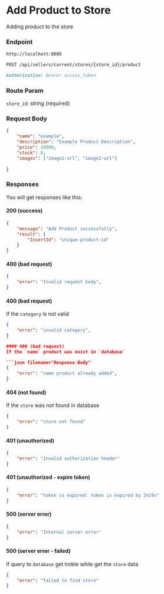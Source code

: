 # Add Product to Store

Adding product to the store

### Endpoint

```md filename="Base URL"
http://localhost:8080
```

```md filename="Method and Endpoint"
POST /api/sellers/current/stores/{store_id}/product
```

```md filename="Headers"
Authorization: Bearer access_token
```

### Route Param

`store_id`: string (required)

### Request Body
```json filename="Request Body"
{
	"name": "example",
	"description": "Example Product Description",
	"price": 10000,
    "stock": 8,
	"images": ["image1-url", "image2-url"]
	
}
```

### Responses
You will get responses like this:

#### 200 (success)
```json filename="Response Body"
{
    "message": "Add Product successfully",
    "result": {
        "InsertId": "unique-product-id"
    }
}
```

#### 400 (bad request)
```json filename="Response Body"
{
    "error": "Invalid request body",
}
```

#### 400 (bad request)
If the `category` is not valid

```json filename="Response Body"
{
    "error": "invalid category",
}

#### 400 (bad request)
If the `name` product was exist in `database`

```json filename="Response Body"
{
    "error": "name product already added",
}
```

#### 404 (not found)
If the `store` was not found in database
```json filename="Response Body"
{
    "error": "store not found"
}
```

#### 401 (unauthorized)
```json filename="Response Body"
{
    "error": "Invalid authorization header"
}
```

#### 401 (unauthorized - expire token)
```json filename="Response Body"
{
    "error": "token is expired: token is expired by 2m19s"
}
```

#### 500 (server error)
```json filename="Response Body"
{
    "error": "Internal server error"
}
```

#### 500 (server error - failed)
If query to `database` get troble while get the `store` data
```json filename="Response Body"
{
    "error": "failed to find store"
}
```